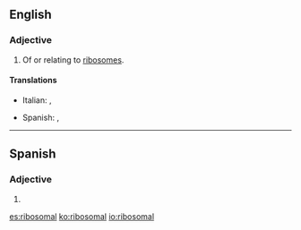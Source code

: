 ==English==

===Adjective===
{{en-adj}}

# Of or relating to [[ribosome]]s.

====Translations====
{{trans-top|of or relating to ribosomes}}
* Italian: {{t|it|ribosomiale}}, {{t|it|ribosomale}}
{{trans-mid}}
* Spanish: {{t+|es|ribosomal}}, {{t+|es|ribosómico}}
{{trans-bottom}}

----

==Spanish==

===Adjective===
{{es-adj|pl=ribosomales}}

# {{l|en|ribosomal}}

[[es:ribosomal]]
[[ko:ribosomal]]
[[io:ribosomal]]